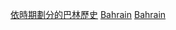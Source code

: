 {{Commonscat|Bahrain by century|各世紀巴林}}

[[Category:依時期劃分的巴林歷史|]]
[[Category:各世紀各國|Bahrain]]
[[Category:各世紀亞洲|Bahrain]]